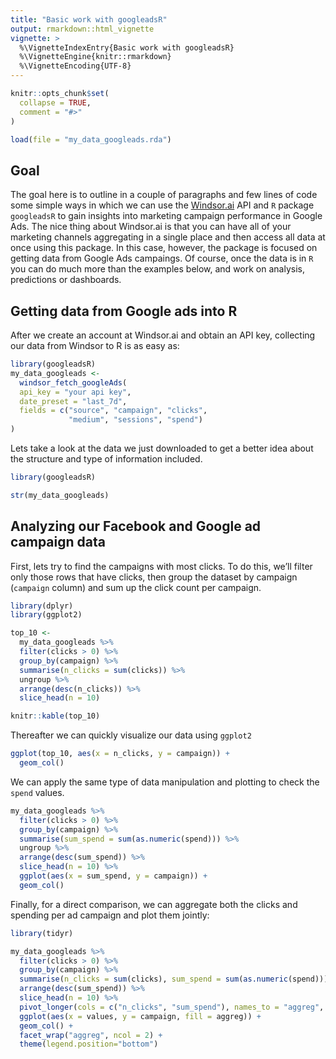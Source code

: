 ```yaml
---
title: "Basic work with googleadsR"
output: rmarkdown::html_vignette
vignette: >
  %\VignetteIndexEntry{Basic work with googleadsR}
  %\VignetteEngine{knitr::rmarkdown}
  %\VignetteEncoding{UTF-8}
---
```


```r
knitr::opts_chunk$set(
  collapse = TRUE,
  comment = "#>"
)

load(file = "my_data_googleads.rda")
```

## Goal

The goal here is to outline in a couple of paragraphs and few lines of code some simple ways in which we can use the [Windsor.ai](https://www.windsor.ai/) API and `R` package `googleadsR` to gain insights into marketing campaign performance in Google Ads. The nice thing about Windsor.ai is that you can have all of your marketing channels aggregating in a single place and then access all data at once using this package. In this case, however, the package is focused on getting data from Google Ads campaings. Of course, once the data is in `R` you can do much more than the examples below, and work on analysis, predictions or dashboards.

## Getting data from Google ads into R

After we create an account at Windsor.ai and obtain an API key, collecting our data from Windsor to R is as easy as:


```r
library(googleadsR)
my_data_googleads <- 
  windsor_fetch_googleAds(
  api_key = "your api key",
  date_preset = "last_7d",
  fields = c("source", "campaign", "clicks",
             "medium", "sessions", "spend")
)
```

Lets take a look at the data we just downloaded to get a better idea about the structure and type of information included. 

```r
library(googleadsR)
```

```r
str(my_data_googleads)
```

## Analyzing our Facebook  and Google ad campaign data 

First, lets try to find the campaigns with most clicks. To do this, we'll filter only those rows that have clicks, then group the dataset by campaign (`campaign` column) and sum up the click count per campaign.

```r
library(dplyr)
library(ggplot2)

top_10 <- 
  my_data_googleads %>% 
  filter(clicks > 0) %>% 
  group_by(campaign) %>% 
  summarise(n_clicks = sum(clicks)) %>% 
  ungroup %>% 
  arrange(desc(n_clicks)) %>% 
  slice_head(n = 10)

knitr::kable(top_10)
```

Thereafter we can quickly visualize our data using `ggplot2`

```r
ggplot(top_10, aes(x = n_clicks, y = campaign)) +
  geom_col()
```

We can apply the same type of data manipulation and plotting to check the `spend` values.

```r
my_data_googleads %>%
  filter(clicks > 0) %>%
  group_by(campaign) %>%
  summarise(sum_spend = sum(as.numeric(spend))) %>%
  ungroup %>%
  arrange(desc(sum_spend)) %>%
  slice_head(n = 10) %>%
  ggplot(aes(x = sum_spend, y = campaign)) +
  geom_col()
```

Finally, for a direct comparison, we can aggregate both the clicks and spending per ad campaign and plot them jointly:

```r
library(tidyr)

my_data_googleads %>%
  filter(clicks > 0) %>%
  group_by(campaign) %>%
  summarise(n_clicks = sum(clicks), sum_spend = sum(as.numeric(spend))) %>%
  arrange(desc(sum_spend)) %>%
  slice_head(n = 10) %>%
  pivot_longer(cols = c("n_clicks", "sum_spend"), names_to = "aggreg", values_to = "values") %>%  
  ggplot(aes(x = values, y = campaign, fill = aggreg)) +
  geom_col() +
  facet_wrap("aggreg", ncol = 2) + 
  theme(legend.position="bottom")
```


